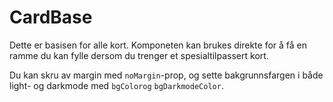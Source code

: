 
<Meta of={CardBaseStories} />

# CardBase

Dette er basisen for alle kort. Komponeten kan brukes direkte for å få en ramme du kan fylle dersom du trenger et spesialtilpassert kort.

Du kan skru av margin med `noMargin`-prop, og sette bakgrunnsfargen i både light- og darkmode med `bgColorog` `bgDarkmodeColor`.

<Canvas of={CardBaseStories.Standard} />
<Controls of={CardBaseStories.Standard} />
